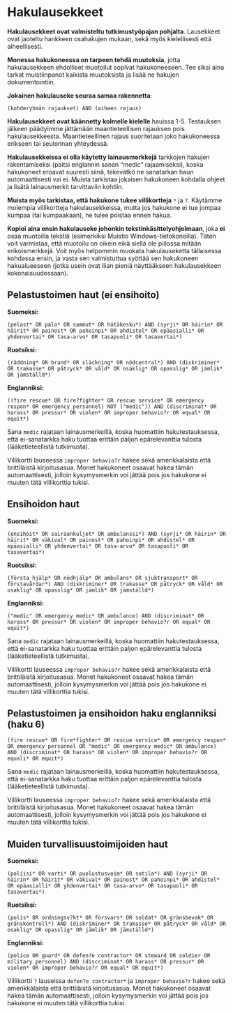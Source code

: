 # Hakulausekkeet {#sec-hakulausekkeet}

**Hakulausekkeet ovat valmisteltu tutkimustyöpajan pohjalta**. Lausekkeet ovat jaoteltu hankkeen osahakujen mukaan, sekä myös kielellisesti että aiheellisesti.

**Monessa hakukoneessa on tarpeen tehdä muutoksia**, jotta hakulausekkeen ehdolliset muotoilut sopivat hakukoneeseen. Tee siksi aina tarkat muistiinpanot kaikista muutoksista ja lisää ne hakujen dokumentointiin.

**Jokainen hakulauseke seuraa samaa rakennetta**:

`(kohderyhmän rajaukset) AND (aiheen rajaus)`

**Hakulausekkeet ovat käännetty kolmelle kielelle** hauissa 1-5. Testauksen jälkeen päädyimme jättämään maantieteellisen rajauksen pois hakulausekkeesta. Maantieteellinen rajaus suoritetaan joko hakukoneessa erikseen tai seulonnan yhteydessä.

**Hakulausekkeissa ei olla käytetty lainausmerkkejä** tarkkojen hakujen rakentamiseksi (paitsi englannin sanan "medic" rajaamiseksi), koska hakukoneet eroavat suuresti siinä, tekevätkö ne sanatarkan haun automaattisesti vai ei. Muista tarkistaa jokaisen hakukoneen kohdalla ohjeet ja lisätä lainausmerkit tarvittaviin kohtiin.

**Muista myös tarkistaa, että hakukone tukee villikortteja** `*` ja `?`. Käytämme molempia villikortteja hakulausekkeissa, mutta jos hakukone ei tue jompaa kumpaa (tai kumpaakaan), ne tulee poistaa ennen hakua.

**Kopioi aina ensin hakulauseke johonkin tekstinkäsittelyohjelmaan**, joka **ei** osaa muotoilla tekstiä (esimerkiksi Muistio Windows-tietokoneilla). Täten voit varmistaa, että muotoilu on oikein eikä siellä ole piilossa mitään erikoismerkkejä. Voit myös helpommin muokata hakulauseketta tällaisessa kohdassa ensin, ja vasta sen valmistuttua syöttää sen hakukoneen hakualueeseen (jotka usein ovat liian pieniä näyttääkseen hakulausekkeen kokonaisuudessaan).

## Pelastustoimen haut (ei ensihoito) {#sec-pelastustoimen-haut}

**Suomeksi:**

`(pelast* OR palo* OR sammut* OR hätäkesku*) AND (syrji* OR häirin* OR häirit* OR painost* OR pahoinpi* OR ahdistel* OR epäasialli* OR yhdenvertai* OR tasa-arvo* OR tasapuoli* OR tasavertai*)`

**Ruotsiksi:**

`(räddning* OR brand* OR släckning* OR nödcentral*) AND (diskriminer* OR trakasse* OR påtryck* OR våld* OR osaklig* OR opasslig* OR jämlik* OR jämställd*)`

**Englanniksi:**

`((fire rescue* OR fire?fighter* OR rescue service* OR emergency respon* OR emergency personnel) NOT ("medic")) AND (discriminat* OR harass* OR pressur* OR violen* OR improper behavio?r OR equal* OR equit*)`

Sana `medic` rajataan lainausmerkeillä, koska huomattiin hakutestauksessa, että ei-sanatarkka haku tuottaa erittäin paljon epärelevanttia tulosta (lääketieteellistä tutkimusta).

Villikortti lauseessa `improper behavio?r` hakee sekä amerikkalaista että brittiläistä kirjoitusasua. Monet hakukoneet osaavat hakea tämän automaattisesti, jolloin kysymysmerkin voi jättää pois jos hakukone ei muuten tätä villikorttia tukisi.

## Ensihoidon haut {#sec-ensihoidon-haut}

**Suomeksi:**

`(ensihoit* OR sairaankuljet* OR ambulanssi*) AND (syrji* OR häirin* OR häirit* OR väkival* OR painost* OR pahoinpi* OR ahdistel* OR epäasialli* OR yhdenvertai* OR tasa-arvo* OR tasapuoli* OR tasavertai*)`

**Ruotsiksi:**

`(första hjälp* OR nödhjälp* OR ambulans* OR sjuktransport* OR förstavårdar*) AND (diskriminer* OR trakasse* OR påtryck* OR våld* OR osaklig* OR opasslig* OR jämlik* OR jämställd*)`

**Englanniksi:**

`("medic" OR emergency medic* OR ambulance) AND (discriminat* OR harass* OR pressur* OR violen* OR improper behavio?r OR equal* OR equit*)`

Sana `medic` rajataan lainausmerkeillä, koska huomattiin hakutestauksessa, että ei-sanatarkka haku tuottaa erittäin paljon epärelevanttia tulosta (lääketieteellistä tutkimusta).

Villikortti lauseessa `improper behavio?r` hakee sekä amerikkalaista että brittiläistä kirjoitusasua. Monet hakukoneet osaavat hakea tämän automaattisesti, jolloin kysymysmerkin voi jättää pois jos hakukone ei muuten tätä villikorttia tukisi.

## Pelastustoimen ja ensihoidon haku englanniksi (haku 6) {#sec-pelastustoimen-ja-ensihoidon-haku-englanniksi}

`(fire rescue* OR fire*fighter* OR rescue service* OR emergency respon* OR emergency personnel OR "medic" OR emergency medic* OR ambulance) AND (discriminat* OR harass* OR violen* OR improper behavio?r OR equali* OR equit*)`

Sana `medic` rajataan lainausmerkeillä, koska huomattiin hakutestauksessa, että ei-sanatarkka haku tuottaa erittäin paljon epärelevanttia tulosta (lääketieteellistä tutkimusta).

Villikortti lauseessa `improper behavio?r` hakee sekä amerikkalaista että brittiläistä kirjoitusasua. Monet hakukoneet osaavat hakea tämän automaattisesti, jolloin kysymysmerkin voi jättää pois jos hakukone ei muuten tätä villikorttia tukisi.

## Muiden turvallisuustoimijoiden haut {#sec-muiden-turvallisuustoimijoiden-haut}

**Suomeksi:**

`(poliisi* OR varti* OR puolustusvoim* OR sotila*) AND (syrji* OR häirin* OR häirit* OR väkival* OR painost* OR pahoinpi* OR ahdistel* OR epäasialli* OR yhdenvertai* OR tasa-arvo* OR tasapuoli* OR tasavertai*)`

**Ruotsiksi:**

`(polis* OR ordningsv?kt* OR försvars* OR soldat* OR gränsbevak* OR gränskontroll*) AND (diskriminer* OR trakasse* OR påtryck* OR våld* OR osaklig* OR opasslig* OR jämlik* OR jämställd*)`

**Englanniksi:**

`(police OR guard* OR defen?e contractor* OR steward OR soldier OR military personnel) AND (discriminat* OR harass* OR pressur* OR violen* OR improper behavio?r OR equal* OR equit*)`

Villikortti `?` lauseissa `defen?e contractor*` ja `improper behavio?r` hakee sekä amerikkalaista että brittiläistä kirjoitusasua. Monet hakukoneet osaavat hakea tämän automaattisesti, jolloin kysymysmerkin voi jättää pois jos hakukone ei muuten tätä villikorttia tukisi.
